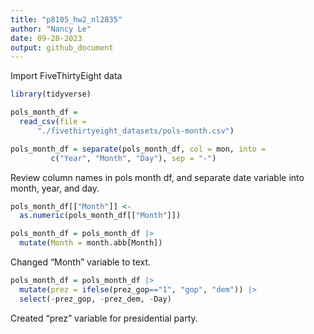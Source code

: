 ```yaml
---
title: "p8105_hw2_nl2835"
author: "Nancy Le"
date: 09-28-2023
output: github_document
---
```


Import FiveThirtyEight data

```r
library(tidyverse)

pols_month_df = 
  read_csv(file = 
      "./fivethirtyeight_datasets/pols-month.csv")

```

```r
pols_month_df = separate(pols_month_df, col = mon, into = 
         c("Year", "Month", "Day"), sep = "-") 

```

Review column names in pols month df, and separate date variable into month, year, and day. 

```r
pols_month_df[["Month"]] <-
  as.numeric(pols_month_df[["Month"]])

```

```r
pols_month_df = pols_month_df |> 
  mutate(Month = month.abb[Month])
```

Changed "Month" variable to text.

```r
pols_month_df = pols_month_df |> 
  mutate(prez = ifelse(prez_gop=="1", "gop", "dem")) |> 
  select(-prez_gop, -prez_dem, -Day) 
```

Created "prez" variable for presidential party.

```r

```







